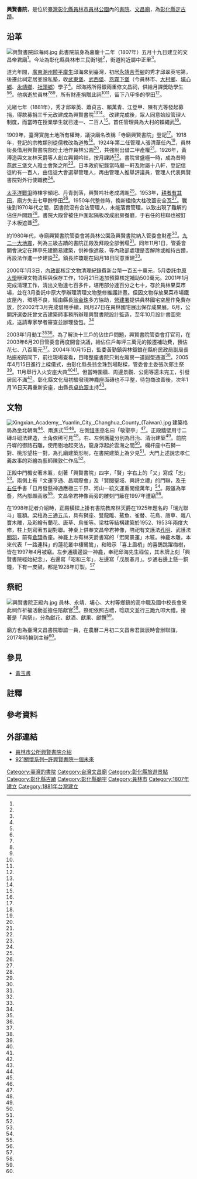 {{coord|23.958364|120.574612|format=dms|display=title}}
{{tw monument
|name=興賢書院
|formername=文昌祠、寺廟興賢書院
|image=興賢書院正殿.jpg
|imagename=三川殿
{{Infobox mapframe|tyep=shape|zoom=14|frame-width=280}}
|othername= 
|formalname=
|level=縣定古蹟 
|class=書院 
|time={{TWN-QING}}[[嘉慶|嘉慶]]十二年（1807年）<br />{{TWN-QING}}[[光緒|光緒]]七年（1881年）
|location={{TWN}}[[彰化縣|彰化縣]][[員林市|員林市]]中正里三民路1號 
|open=
|cost=
|date=1985年11月27日
|website=
|reg_url=https://nchdb.boch.gov.tw/assets/advanceSearch/monument/19851127000027
}}

'''興賢書院'''，是位於[[臺灣|臺灣]][[彰化縣|彰化縣]][[員林市|員林市]][[員林公園|員林公園]]內的[[台灣書院列表|書院]]、[[文昌廟|文昌廟]]，為[[彰化縣定古蹟|彰化縣定古蹟]]。

==沿革==
[[File:興賢書院邱海祠.jpg|thumb]]
此書院前身為嘉慶十二年（1807年）五月十九日建立的文昌帝君廟<ref name="巫仁和"/>。今址為彰化縣員林市三民街1號<ref name="林孟佳"/>，街道附近屬中正里<ref name="1971-10-19"/>。

道光年間，[[廣東省_(清)|廣東]][[潮州府|潮州]][[饒平縣|饒平]][[廩生|廩生]]邱海來到臺灣，初居[[永靖鄉|永靖]][[苦苓腳|苦苓腳]]的秀才邱翠英{{efn|為[[邱創煥|邱創煥]]先祖<ref name="巫仁和"/>。}}宅第，後遷此祠定居並設私塾，收[[武東堡|武東堡]]、[[武西堡|武西堡]]、[[燕霧下堡|燕霧下堡]]（今員林市、[[大村鄉_(台灣)|大村鄉]]、[[埔心鄉|埔心鄉]]、[[永靖鄉|永靖鄉]]、[[社頭鄉|社頭鄉]]）學子<ref name="巫仁和"/>。邱海將所得銀兩重修文昌祠，供給月課獎助學生<ref name="巫仁和"/><ref name="黃月春"/>。他病逝於員林<ref name="黃月春"/><ref name="陳義丁"/><ref name="洪璧珍"/>，所有財產捐贈此祠<ref name="黃月春"/><ref name="陳義丁"/>，留下八甲多的學田<ref name="洪璧珍"/>。

光緒七年（1881年），秀才邱翠英、蕭貞吉、賴萬青、江登甲、陳有光等發起募捐，得款募捐三千元改建成為興賢書院<ref name="黃月春"/><ref name="陳義丁"/>。 改建完成後，眾人同意始設管理人制度，而當時在授業學生就已達一、二百人<ref name="陳義丁"/>。首任管理員為大村的賴繩武<ref name="黃月春"/>。

1909年，臺灣實施土地所有權時，議決廟名改稱「寺廟興賢書院」登記<ref name="黃月春"/>。1918年，登記的宗教類別從儒教改為道教<ref name="巫仁和"/>。1924年第二任管理人張清華任內<ref name="黃月春"/>，員林街長借用興賢書院部份土地作員林公園<ref name="陳義丁"/>，共強制出借二甲產權<ref name="洪璧珍"/>。1926年，黃溥造與文友林天爵{{efn|與此廟同在員林公園內的網球場，為林天爵在書院前設立，並培訓[[柳金木|柳金木]]贏得日本全國大賽網球冠軍，日後員林網球競賽有天爵盃以作紀念<ref name="巫仁和"/>。該場所還舉辦過臺灣省軟式網球比賽<ref name="1951-12-29"/><ref name="1952-01-04"/>。2006年冬，遷至員林運動公園，原場地規劃為大草坪區<ref name="游振昇"/>。}}等人創立興賢吟社，按月課詩<ref name="巫仁和"/>。書院曾盛極一時，成為昔時燕武三堡文人雅士會聚之所<ref name="陳義丁"/>。日本政府紀錄當時廟一軒及附屬十八軒，登記信徒約有一百人，由信徒大會選舉管理人，再由管理人推舉評議員，管理人代表興賢書院對外行使職務<ref name="洪璧珍"/>。

[[太平洋戰爭|太平洋戰爭]]時棟宇傾圯、丹青剝落，興賢吟社老成凋謝<ref name="巫仁和"/>。1953年，[[耕者有其田|耕者有其田]]，廟方失去七甲餘學田<ref name="黃月春"/>。1950年代整修時，換新楹換大柱改蓋安全瓦<ref name="陳義丁"/>。戰後到1970年代之間，因書院沒有合法管理人，未能落實管理，以致出現了難解的佔住戶問題<ref name="洪璧珍"/>。書院大殿曾被住戶圍起隔板改成廚房餐廳，于右任的柱聯也被釘子木板遮蓋<ref name="桂文亞"/>。

約1980年代，寺廟興賢書院管委會將員林公園及興賢書院納入管委會財產<ref name="張弘昌"/>。[[九二一大地震|九二一大地震]]，列為三級古蹟的書院正殿及拜殿全部倒塌<ref name="黃月春"/>。同年11月1日，管委會開會決定在拜亭先建簡易建築，供神像遮蔽，等內政部處理是否解除或維持古蹟，再設法作進一步建設<ref name="董順隆"/>。鎮長許瓊聰在同月18日同意重建<ref name="張弘昌"/>。

2000年1月3日，[[中華民國內政部|內政部]]核定文物清理紀錄費新台幣一百五十萬元，5月委託[[中原大學|中原大學]]辦理文物清理與保存工作，10月21日追加預算核定補助500萬元。2001年1月完成清理工作，清出文物達七百多件，堪用部分達百分之七十，存於員林果菜市場，並在3月委託中原大學辦理清理文物整修維護計畫。但因文物存放果菜市場鐵皮屋內，環境不良，經由縣長[[翁金珠|翁金珠]]多方協助，[[內政部營建署|營建署]]提供員林國宅空屋作免費存放，於2002年3月完成借用手續，同月27日在員林國宅展出保存成果展。6月，公開評選委託曾文吉建築師事務所辦理興賢書院設計監造，至年10月設計書圖完成，送請專家學者審查並辦理發包。<ref name="黃月春"/>

2003年1月動工<ref name="洪璧珍"/><ref name="游振昇"/>。為了解決十三戶的佔住戶問題，興賢書院管委會打官司，在2003年6月20日管委會再度開會決議，給佔住戶每坪三萬元的搬遷補助費，預估花七、八百萬元<ref name="洪璧珍"/>。2004年10月15日，監委黃勤鎮與林鉅鋃在縣府民政局副局長粘振裕陪同下，前往現場查看，目睹整座書院只剩左廂房一道圓型通道<ref name="2004-10-16"/>。2005年4月15日進行上樑儀式，由彰化縣長翁金珠到場點樑，管委會主委張次郎主祭<ref name="游振昇"/>。11月舉行入火安座大典<ref name="2005-11-15"/><ref name="林宛諭"/>。但當時圍牆、周邊景觀、公廁等還未完工，引發居民不滿<ref name="2005-11-15"/>。彰化縣文化局初驗發現神龕座面磚也不平整，待包商改善後，次年1月16日天再重新安座，由縣長[[卓伯源|卓伯源]]主持<ref name="林宛諭"/>。

==文物==
[[File:Xingxian_Academy,_Yuanlin_City,_Changhua_County_(Taiwan).jpg|thumb]]
建築格局為坐北朝南<ref name="陳義丁"/>、兩進式<ref name="巫仁和"/><ref name="陳義丁"/>。左側[[惜字亭|惜字亭]]名曰「敬聖亭」<ref name="巫仁和"/>。正殿牆壁用寸二磚斗砌法建造，土角依稀可見<ref name="巫仁和"/>。右、左側護龍分別為日治、清治建築<ref name="游振昇"/>。前院丹墀的御路石雕，使用剔地起突法，龍身浮起於雲海之間<ref name="陳義丁"/>。欄杆座中石獅一對、桃形望柱一對，為孔廟建築形制，在書院建築上為少見<ref name="巫仁和"/>。大門上述說忠孝仁義故事的彩繪為藝師陳敦仁作品<ref name=羅智華"/>。

正殿中門楣安著木匾，刻著「興賢書院」四字，「賢」字右上的「又」寫成「忠」<ref name="巫仁和"/>。兩側上有「文運亨通、昌期際會」及「賢閭聖域、興詩立禮」的門聯，及[[于右任|于右任]]手書「日月發懸神通應極三千界、河山一統文運重開億萬年」<ref name="1990-07-08" />。殿雖為單簷，然內部頗高敞<ref name="陳義丁"/>。文昌帝君神像兩旁的雕刻門籬在1997年遭竊<ref name="鐘武達"/>。

在1998年記者介紹時，正殿橫樑上掛有書院教席林天爵在1925年題名的「瑞光聯斗」匾額。梁柱為三通五瓜，具有獅座、雙龍雕、鰲魚、雀替、花鳥、唐草、雜八寶木雕，及彩繪有蘭花、唐草、鳥雀等。梁柱等結構建築於1952、1953年兩度大修，柱上刻寫著五副對聯。神桌上供奉文昌帝君神像，陪祀有文護法[[孔明|孔明]]、武護法[[關羽|關羽]]，前有[[倉頡|倉頡]]香座。神龕上方有林天爵書寫的「宏開景運」木匾。神龕木雕，本來代表「一路連科」的蓮花叢中棲鷺鷥」，和暗示「喜上眉梢」的喜鵲跳躍梅樹，皆在1997年4月被竊。左步通牆邊設一神龕，奉祀邱海先生祿位，其木牌上刻「興賢書院經始紀念」，右邊寫「昭和三年」，左邊寫「戊辰春月」。步通右邊上懸一銅鐘，下有一皮鼓，都是1928年訂製。<ref name="巫仁和"/>

==祭祀==
[[File:興賢書院正殿內.jpg|thumb]]
員林、永靖、埔心、大村等鄉鎮的高中職及國中校長會來此祠作祈福活動並擔任陪獻官<ref name="顏宏駿"/>。祭祀依照古禮，唸疏文並行三跪九叩大禮。接著是「與祭」，分為獻花、獻酒、獻果、獻饌<ref name="顏宏駿2"/>。

廟方也為臺灣文昌書院聯誼一員，在農曆二月初二文昌帝君誕辰時會辦聯誼，2017年時輪到主辦<ref name="黑中亮"/>。

==參見==
*[[黃玉書|黃玉書]]

==註釋==
{{notelist|iger=}}

==參考資料==
{{Reflist|35em|refs =

<ref name=羅智華">{{Cite news|url=https://www.merit-times.com/NewsPage.aspx?unid=624567|title=為廟宇彩繪 傳達眾善奉行酒|author=羅智華|language=zh-tw|publisher=《人間福報》|date=2021-05-31|accessdate=2022-01-23}}</ref>

<ref name="顏宏駿2">{{Cite news|url=https://news.ltn.com.tw/news/local/paper/960289|title=崇實高工開學 書院跪拜喝酒|author=顏宏駿|language=zh-tw|publisher=《自由時報》|date=2016-02-21|accessdate=2022-01-23}}</ref>

<ref name="鐘武達">{{Cite news|url=|title=員林興賢書院門籬失竊列為三級古蹟無價之寶應是「行家」所為|author=鐘武達|language=zh-tw|publisher=《中國時報》|date=1997-05-15|accessdate=}}</ref>

<ref name="洪璧珍">{{Cite news|url=|title=興賢書院 重建曙光再現|author=洪璧珍|language=zh-tw|publisher=《中國時報》|date=2003-06-21|accessdate=}}</ref>

<ref name="2004-10-16">{{Cite news|url=|title=《城鄉小調》興賢書院重建 監委視察|author=|language=zh-tw|publisher=《中國時報》|date=2004-10-16|accessdate=}}</ref>

<ref name="桂文亞">{{Cite news|url=|title=白雲千載 書院的一頁滄桑|author=桂文亞|language=zh-tw|publisher=《民生報》|date=1980-12-08|accessdate=}}</ref>

<ref name="1951-12-29">{{Cite news|url=|title=四屆全省軟式網球比賽 報名者極踴躍|author=|language=zh-tw|publisher=《聯合報》|date=1951-12-29|accessdate=}}</ref>

<ref name="1952-01-04">{{Cite news|url=|title=全省網球賽 昨日決戰|author=|language=zh-tw|publisher=《聯合報》|date=1952-01-04|accessdate=}}</ref>

<ref name="顏宏駿">{{Cite news|url=http://news.ltn.com.tw/news/life/breakingnews/1653328|title=近2千考生祈福 興賢書院正殿「發爐」|author=顏宏駿|language=zh-tw|publisher=《自由時報》|date=2016-01-13|accessdate=2018-01-12}}</ref>

<ref name="黃月春">{{Cite news|url=https://www.boch.gov.tw/information_190_49295.html|title=員林興賢書院浴火重生|author=黃月春|language=zh-tw|publisher=《台灣社區新聞報》|date=2007-09-14|accessdate=2018-01-12}}</ref>

<ref name="1971-10-19">{{Cite news|url=|title=配合台電需要慧德公司研製 防止洩電器 具三特點獲得專利|author=|language=zh-tw|publisher=《經濟日報》|date=1971-10-19|accessdate=}}</ref>

<ref name="1990-07-08">{{Cite news|url=|title=昔日書生音猶在 畫樑空憶舊時人 員林興賢書院|author=|language=zh-tw|publisher=《聯合晚報》|date=1990-07-08|accessdate=}}</ref>

<ref name="林孟佳">{{Cite news|url=http://playing.ltn.com.tw/print/869|title=彰化員林／鐵馬＋鐵路之旅|author=林孟佳|language=zh-tw|publisher=《自由時報》|date=2016-01-13|accessdate=2018-01-12}}</ref>

<ref name="巫仁和">{{Cite news|url=|title=搶救公園修書院 員林興賢書院將近兩百年歷史 列為三級古蹟|author=巫仁和|language=zh-tw|publisher=《聯合報》|date=1998-02-03|accessdate=}}</ref>

<ref name="陳義丁">{{Cite news|url=|title=台灣走馬燈 古樸莊嚴的興賢書院|author=陳義丁|language=zh-tw|publisher=《聯合報》|date=1999-04-17|accessdate=}}</ref>

<ref name="董順隆">{{Cite news|url=|title=興賢書院震倒 民眾信仰不變|author=董順隆|language=zh-tw|publisher=《聯合報》|date=1999-11-02|accessdate=}}</ref>

<ref name="張弘昌">{{Cite news|url=|title=興賢書院震損 員林鎮長同意重建|author=張弘昌|language=zh-tw|publisher=《聯合報》|date=1999-11-19|accessdate=}}</ref>

<ref name="游振昇">{{Cite news|url=|title=三級古蹟 興賢書院上樑 修復工程進入最後階段 預估9月可提前完工|author=游振昇|language=zh-tw|publisher=《聯合報》|date=2005-04-16|accessdate=}}</ref>

<ref name="2005-11-15">{{Cite news|url=|title=《熱線信箱》 未完工就辦落成禮 興賢書院怎麼回事|author=|language=zh-tw|publisher=《聯合報》|date=2005-11-15|accessdate=}}</ref>

<ref name="林宛諭">{{Cite news|url=|title=文昌帝君二度安座 准考證影本堆神前|author=林宛諭|language=zh-tw|publisher=《聯合報》|date=2006-01-17|accessdate=}}</ref>

<ref name="黑中亮">{{Cite news|url=|title=克明宮當東道主 請在地好料|author=黑中亮|language=zh-tw|publisher=《聯合報》|date=2016-03-11|accessdate=}}</ref>

}}

{{portal bar|臺灣|建築|道教|border=no}}
{{臺灣的書院}}
{{台灣縣市定古蹟}}
{{彰化縣文化資產}}

==外部連結==
{{Commons cat|Xingxian Academy}}
*[http://www.yuanlin.gov.tw/tour/main1_view1.asp 員林市公所興賢書院介紹]
*[http://yuanlen.tacocity.com.tw/2001/action/act008.html 921關懷系列─許興賢書院一個未來]

[[Category:臺灣的書院|Category:臺灣的書院]]
[[Category:台灣文昌廟|Category:台灣文昌廟]]
[[Category:彰化縣旅遊景點|Category:彰化縣旅遊景點]]
[[Category:彰化縣古蹟|Category:彰化縣古蹟]]
[[Category:彰化縣廟宇|Category:彰化縣廟宇]]
[[Category:員林市|Category:員林市]]
[[Category:1807年建立|Category:1807年建立]]
[[Category:1881年台灣建立|Category:1881年台灣建立]]